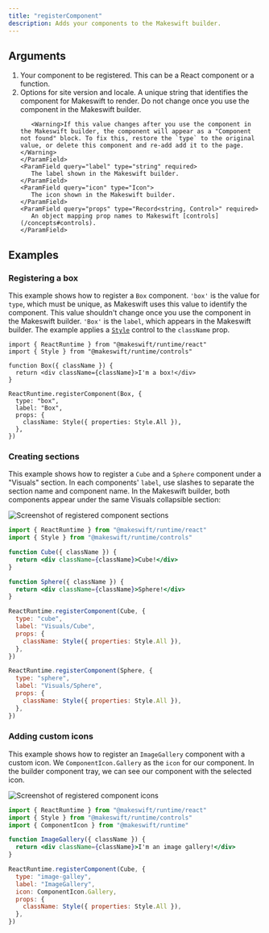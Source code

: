```yaml
---
title: "registerComponent"
description: Adds your components to the Makeswift builder.
---
```


## Arguments

1. <ParamField query="component" type="Component" required>
     Your component to be registered. This can be a React component or a function.
   </ParamField>
2. <ParamField query="options" type="object">
     Options for site version and locale.
     <Expandable>
       <ParamField query="type" type="string">
          A unique string that identifies the component for Makeswift to
          render. Do not change once you use the component in
          the Makeswift builder.

          <Warning>If this value changes after you use the component in the Makeswift builder, the component will appear as a "Component not found" block. To fix this, restore the `type` to the original value, or delete this component and re-add add it to the page.</Warning>
       </ParamField>
       <ParamField query="label" type="string" required>
          The label shown in the Makeswift builder.
       </ParamField>
       <ParamField query="icon" type="Icon">
          The icon shown in the Makeswift builder.
       </ParamField>
       <ParamField query="props" type="Record<string, Control>" required>
          An object mapping prop names to Makeswift [controls](/concepts#controls).
       </ParamField>
     </Expandable>
   </ParamField>

## Examples

### Registering a box

This example shows how to register a `Box` component. `'box'` is the value for `type`, which must
be unique, as Makeswift uses this value to identify the component. This value shouldn't change once you use the
component in the Makeswift builder. `'Box'` is the `label`, which appears in
the Makeswift builder. The example applies a [`Style`](/controls/style) control to the
`className` prop.

```tsx
import { ReactRuntime } from "@makeswift/runtime/react"
import { Style } from "@makeswift/runtime/controls"

function Box({ className }) {
  return <div className={className}>I'm a box!</div>
}

ReactRuntime.registerComponent(Box, {
  type: "box",
  label: "Box",
  props: {
    className: Style({ properties: Style.All }),
  },
})
```

### Creating sections

This example shows how to register a `Cube` and a `Sphere` component under a "Visuals" section. In each
components' `label`, use slashes to separate the section name and component name. In the Makeswift
builder, both components appear under the same Visuals collapsible section:

<Frame>
  <img
    src="/images/registered-component-sections.png"
    alt="Screenshot of registered component sections"
  />
</Frame>

```jsx
import { ReactRuntime } from "@makeswift/runtime/react"
import { Style } from "@makeswift/runtime/controls"

function Cube({ className }) {
  return <div className={className}>Cube!</div>
}

function Sphere({ className }) {
  return <div className={className}>Sphere!</div>
}

ReactRuntime.registerComponent(Cube, {
  type: "cube",
  label: "Visuals/Cube",
  props: {
    className: Style({ properties: Style.All }),
  },
})

ReactRuntime.registerComponent(Sphere, {
  type: "sphere",
  label: "Visuals/Sphere",
  props: {
    className: Style({ properties: Style.All }),
  },
})
```

### Adding custom icons

This example shows how to register an `ImageGallery` component with a custom icon. We
`ComponentIcon.Gallery` as the `icon` for our component. In the builder
component tray, we can see our component with the selected icon.

<Frame>
  <img
    src="/images/register-custom-icon.png"
    alt="Screenshot of registered component icons"
  />
</Frame>

```jsx
import { ReactRuntime } from "@makeswift/runtime/react"
import { Style } from "@makeswift/runtime/controls"
import { ComponentIcon } from "@makeswift/runtime"

function ImageGallery({ className }) {
  return <div className={className}>I'm an image gallery!</div>
}

ReactRuntime.registerComponent(Cube, {
  type: "image-galley",
  label: "ImageGallery",
  icon: ComponentIcon.Gallery,
  props: {
    className: Style({ properties: Style.All }),
  },
})
```
